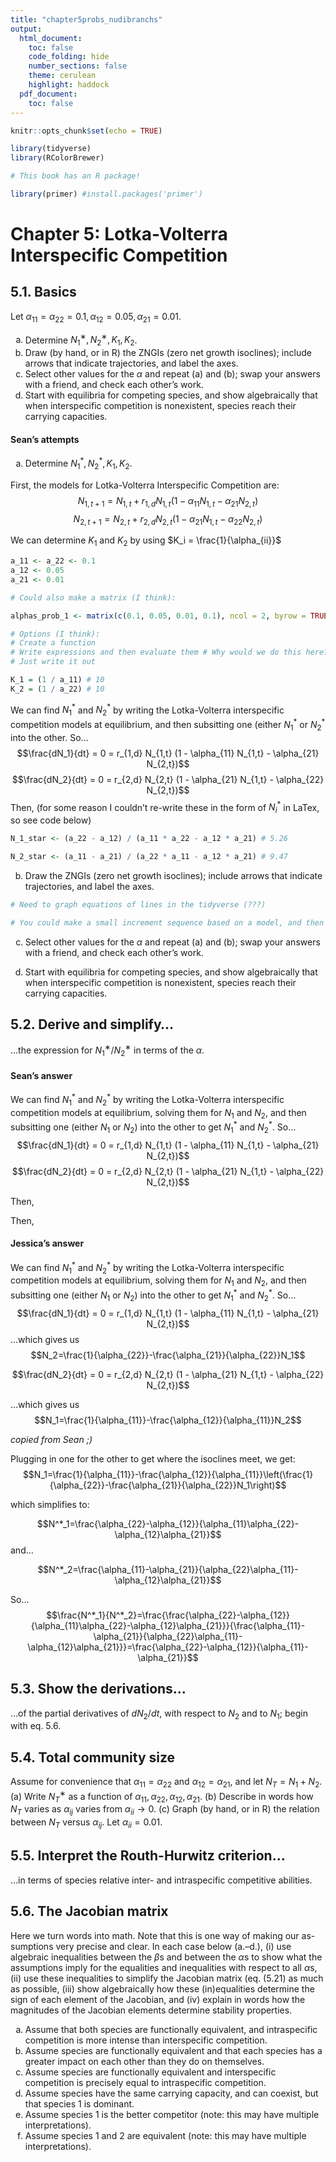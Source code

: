 ```yaml
---
title: "chapter5probs_nudibranchs"
output: 
  html_document:
    toc: false
    code_folding: hide
    number_sections: false
    theme: cerulean
    highlight: haddock
  pdf_document:
    toc: false
---
```


```r
knitr::opts_chunk$set(echo = TRUE)

library(tidyverse)
library(RColorBrewer)

# This book has an R package!

library(primer) #install.packages('primer')
```

# Chapter 5: Lotka-Volterra Interspecific Competition {.tabset}

## 5.1. Basics

Let $\alpha_{11} = \alpha_{22} = 0.1, \alpha_{12} = 0.05, \alpha_{21} = 0.01$.

(a) Determine $N_1^∗, N_2^∗, K_1, K_2$.
(b) Draw (by hand, or in R) the ZNGIs (zero net growth isoclines); include arrows that indicate trajectories, and label the axes.
(c) Select other values for the $\alpha$ and repeat (a) and (b); swap your answers with a friend, and check each other’s work.
(d) Start with equilibria for competing species, and show algebraically that when interspecific competition is nonexistent, species reach their carrying capacities.

#### Sean's attempts

(a) Determine $N_1^*, N_2^*, K_1, K_2$.

First, the models for Lotka-Volterra Interspecific Competition are: $$N_{1,t+1} = N_{1,t} + r_{1,d} N_{1,t} (1 - \alpha_{11} N_{1,t} - \alpha_{21} N_{2,t})$$ $$N_{2,t+1} = N_{2,t} + r_{2,d} N_{2,t} (1 - \alpha_{21} N_{1,t} - \alpha_{22} N_{2,t})$$

We can determine $K_1$ and $K_2$ by using $K_i = \frac{1}{\alpha_{ii}}$

```r

a_11 <- a_22 <- 0.1
a_12 <- 0.05
a_21 <- 0.01

# Could also make a matrix (I think):

alphas_prob_1 <- matrix(c(0.1, 0.05, 0.01, 0.1), ncol = 2, byrow = TRUE) # But would we only do this if we were going to insert this matrix into a model that considers which alpha is which, right?

# Options (I think):
# Create a function
# Write expressions and then evaluate them # Why would we do this here?
# Just write it out

K_1 = (1 / a_11) # 10
K_2 = (1 / a_22) # 10
```

We can find $N_1^*$ and $N_2^*$ by writing the Lotka-Volterra interspecific competition models at equilibrium, and then subsitting one (either $N_1^*$ or $N_2^*$ into the other. So... $$\frac{dN_1}{dt} = 0 = r_{1,d} N_{1,t} (1 - \alpha_{11} N_{1,t} - \alpha_{21} N_{2,t})$$ $$\frac{dN_2}{dt} = 0 = r_{2,d} N_{2,t} (1 - \alpha_{21} N_{1,t} - \alpha_{22} N_{2,t})$$
Then, (for some reason I couldn't re-write these in the form of $N_i^*$ in LaTex, so see code below)
```r
N_1_star <- (a_22 - a_12) / (a_11 * a_22 - a_12 * a_21) # 5.26

N_2_star <- (a_11 - a_21) / (a_22 * a_11 - a_12 * a_21) # 9.47
```

(b) Draw the ZNGIs (zero net growth isoclines); include arrows that indicate trajectories, and label the axes.

```r
# Need to graph equations of lines in the tidyverse (???)

# You could make a small increment sequence based on a model, and then used predict to graph it?
```


(c) Select other values for the $\alpha$ and repeat (a) and (b); swap your answers with a friend, and check each other’s work.

(d) Start with equilibria for competing species, and show algebraically that when interspecific competition is nonexistent, species reach their carrying capacities.

## 5.2. Derive and simplify...

...the expression for $N_1^∗/N_2^∗$ in terms of the $\alpha$.

#### Sean's answer

We can find $N_1^*$ and $N_2^*$ by writing the Lotka-Volterra interspecific competition models at equilibrium, solving them for $N_1$ and $N_2$, and then subsitting one (either $N_1$ or $N_2$) into the other to get $N_1^*$ and $N_2^*$. So... $$\frac{dN_1}{dt} = 0 = r_{1,d} N_{1,t} (1 - \alpha_{11} N_{1,t} - \alpha_{21} N_{2,t})$$ $$\frac{dN_2}{dt} = 0 = r_{2,d} N_{2,t} (1 - \alpha_{21} N_{1,t} - \alpha_{22} N_{2,t})$$

Then,

Then,

#### Jessica's answer

We can find $N_1^*$ and $N_2^*$ by writing the Lotka-Volterra interspecific competition models at equilibrium, solving them for $N_1$ and $N_2$, and then subsitting one (either $N_1$ or $N_2$) into the other to get $N_1^*$ and $N_2^*$. So... 
$$\frac{dN_1}{dt} = 0 = r_{1,d} N_{1,t} (1 - \alpha_{11} N_{1,t} - \alpha_{21} N_{2,t})$$
...which gives us $$N_2=\frac{1}{\alpha_{22}}-\frac{\alpha_{21}}{\alpha_{22}}N_1$$

$$\frac{dN_2}{dt} = 0 = r_{2,d} N_{2,t} (1 - \alpha_{21} N_{1,t} - \alpha_{22} N_{2,t})$$

...which gives us $$N_1=\frac{1}{\alpha_{11}}-\frac{\alpha_{12}}{\alpha_{11}}N_2$$

*copied from Sean ;)*

Plugging in one for the other to get where the isoclines meet, we get:
$$N_1=\frac{1}{\alpha_{11}}-\frac{\alpha_{12}}{\alpha_{11}}\left(\frac{1}{\alpha_{22}}-\frac{\alpha_{21}}{\alpha_{22}}N_1\right)$$

which simplifies to:

$$N^*_1=\frac{\alpha_{22}-\alpha_{12}}{\alpha_{11}\alpha_{22}-\alpha_{12}\alpha_{21}}$$
and...

$$N^*_2=\frac{\alpha_{11}-\alpha_{21}}{\alpha_{22}\alpha_{11}-\alpha_{12}\alpha_{21}}$$

So...
$$\frac{N^*_1}{N^*_2}=\frac{\frac{\alpha_{22}-\alpha_{12}}{\alpha_{11}\alpha_{22}-\alpha_{12}\alpha_{21}}}{\frac{\alpha_{11}-\alpha_{21}}{\alpha_{22}\alpha_{11}-\alpha_{12}\alpha_{21}}}=\frac{\alpha_{22}-\alpha_{12}}{\alpha_{11}-\alpha_{21}}$$


## 5.3. Show the derivations...

...of the partial derivatives of $dN_2/dt$, with respect to $N_2$ and to $N_1$; begin with eq. 5.6.

## 5.4. Total community size

Assume for convenience that $\alpha_{11} = \alpha_{22}$ and $\alpha_{12} = \alpha_{21}$, and let $N_T = N_1 + N_2$. (a) Write $N_T^∗$ as a function of $\alpha_{11}, \alpha_{22}, \alpha_{12}, \alpha_{21}$.
(b) Describe in words how $N_T$ varies as $\alpha_{ij}$ varies from $\alpha_{ii} \rightarrow 0$.
(c) Graph (by hand, or in R) the relation between $N_T$ versus $\alpha_{ij}$. Let $\alpha_{ii} = 0.01$.

## 5.5. Interpret the Routh-Hurwitz criterion...

...in terms of species relative inter- and intraspecific competitive abilities.

## 5.6. The Jacobian matrix

Here we turn words into math. Note that this is one way of making our as- sumptions very precise and clear. In each case below (a.–d.), (i) use algebraic inequalities between the $\beta$s and between the $\alpha$s to show what the assumptions imply for the equalities and inequalities with respect to all $\alpha$s, (ii) use these inequalities to simplify the Jacobian matrix (eq. (5.21) as much as possible, (iii) show algebraically how these (in)equalities determine the sign of each element of the Jacobian, and (iv) explain in words how the magnitudes of the Jacobian elements determine stability properties.

(a) Assume that both species are functionally equivalent, and intraspecific competition is more intense than interspecific competition.
(b) Assume species are functionally equivalent and that each species has a greater impact on each other than they do on themselves.
(c) Assume species are functionally equivalent and interspecific competition is
precisely equal to intraspecific competition.
(d) Assume species have the same carrying capacity, and can coexist, but that species 1 is dominant.
(e) Assume species 1 is the better competitor (note: this may have multiple interpretations).
(f) Assume species 1 and 2 are equivalent (note: this may have multiple interpretations).
